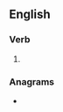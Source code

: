 ==English==

===Verb===
{{head|en|verb form}}

# {{en-third-person singular of|coact}}

===Anagrams===
* {{l|en|accost}}